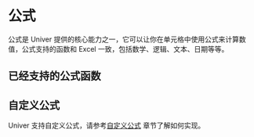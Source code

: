 

# 公式

<BadgeGroup values={[UniverTypes.SHEET]} value={UniverTypes.SHEET} />

公式是 Univer 提供的核心能力之一，它可以让你在单元格中使用公式来计算数值，公式支持的函数和 Excel 一致，包括数学、逻辑、文本、日期等等。

## 已经支持的公式函数

<FormulaList locale="zhCN" />

## 自定义公式

Univer 支持自定义公式，请参考[自定义公式](/guides/sheet/advanced/custom-formula) 章节了解如何实现。
